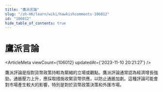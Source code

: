 ```yaml
---
title: "鷹派言論"
slug: "/zh-HK/learn/wiki/hawkishcomments-106012"
id: "106012"
hide_table_of_contents: true
---
```



<Breadcrumbs current="鷹派言論" />

# 鷹派言論

<ArticleMeta viewCount={106012} updatedAt={'2023-11-10 20:21:27'} />
<div className='border-solid border-b border-t-0 my-4 border-[var(--ifm-color-gray-300)]' />

鷹派評論是指對貨幣政策持較為緊縮的立場或觀點。鷹派評論通常認為經濟增長強勁，通脹壓力上升，應採取措施收緊貨幣供應，以防止通脹加劇。這種評論可能會對市場產生較大的影響，特別是對於貨幣政策決策和外匯市場。
